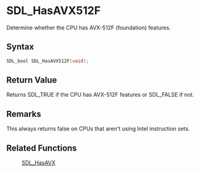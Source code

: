 = SDL_HasAVX512F =

Determine whether the CPU has AVX-512F (foundation) features.

== Syntax ==

<syntaxhighlight lang='c'>
SDL_bool SDL_HasAVX512F(void);
</syntaxhighlight>

== Return Value ==

Returns SDL_TRUE if the CPU has AVX-512F features or SDL_FALSE if not.

== Remarks ==

This always returns false on CPUs that aren't using Intel instruction sets.

== Related Functions ==

:[[SDL_HasAVX]]



